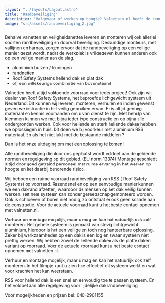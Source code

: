 ```yaml
---
layout: "../layouts/Layout.astro"
title: "Randbeveiliging"
description: "Valgevaar of werken op hoogte? Valnetten.nl heeft de kennis, materialen en monteurs om u hierbij te helpen."
image: "src/assets/randbeveiliging_2.jpg"
---
```


Behalve valnetten en veiligheidsnetten leveren en monteren wij ook allerlei soorten randbeveiliging en doorval beveiliging.
Deskundige monteurs, met vallijnen en harnas, zorgen ervoor dat de randbeveiliging op een veilige manier gezet wordt. nadat de werkplek is vrijgegeven kunnen anderen ook op een veilige manier aan de slag.

- aluminium buizen / leuningen
- randnetten
- Roof Safety Systems hellend dak en plat dak
- of, een willekeurige combinatie van bovenstaand

Valnetten heeft altijd voldoende voorraad voor ieder project! Ook zijn wij dealer van Roof Safety Systems, het beproefde lichtgewicht systeem uit Nederland. Dit kunnen wij leveren, monteren, verhuren en indien gewenst geven we instructie in het veilig gebruiken ervan. Er is altijd genoeg materiaal en kennis voorhanden om u van dienst te zijn. Met behulp van klemmen kunnen we met bijna ieder type constructie en op bijna alle ondergronden werken. Ook voor hellende en sterk hellende daken hebben we oplossingen in huis. Dit doen we bij voorkeur met aluminium RSS materiaal. En als het niet lukt met de bestaande middelen ?

Dan is het onze uitdaging om met een oplossing te komen!

Alle randbeveiliging die door ons geplaatst wordt voldoet aan de geldende normen en regelgeving op dit gebied. (EU norm 13374)
Montage geschiedt altijd door goed getraind personeel met ruime ervaring in het werken op hoogte en het daarbij behorende risico.

Wij hebben een ruime voorraad randbeveiliging van RSS ( Roof Safety Systems) op voorraad. Razendsnel en op een eenvoudige manier kunnen we een dakrand afzetten, waardoor de mensen op het dak veilig kunnen werken. Het hele systeem kan zonder gereedschap gemonteerd worden. Ook is schroeven of boren niet nodig, zo ontstaat er ook geen schade aan de constructie. Voor de actuele voorraad kunt u het beste contact opnemen met valnetten.nl.

Verhuur en montage mogelijk, maar u mag en kan het natuurlijk ook zelf monteren. Het gehele systeem is gemaakt van stevig lichtgewicht aluminium, hierdoor is het een veilige en toch nog hanteerbare oplossing. Zeker bij werkzaamheden op een dak is een log en zwaar systeem niet prettig werken. Wij hebben zowel de hellende daken als de platte daken variant op voorraad. Voor de actuele voorraad kunt u het beste contact opnemen met valnetten.nl.

Verhuur en montage mogelijk, maar u mag en kan het natuurlijk ook zelf monteren. In het filmpje kunt u zien hoe effectief dit systeem werkt en wat voor krachten het kan weerstaan.

RSS voor hellend dak is een snel en eenvoudig toe te passen systeem. En het voldoet aan alle regelgeving voor tijdelijke dakrandbeveiliging.

Voor mogelijkheden en prijzen bel: 040-2901155
